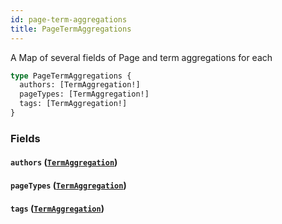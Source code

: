 ```yaml
---
id: page-term-aggregations
title: PageTermAggregations
---
```



A Map of several fields of Page and term aggregations for each


```graphql
type PageTermAggregations {
  authors: [TermAggregation!]
  pageTypes: [TermAggregation!]
  tags: [TermAggregation!]
}
```


### Fields

#### `authors` ([`TermAggregation`](/developers/demandhq-apis/storefront-api/graphql/reference/objects/term-aggregation))




#### `pageTypes` ([`TermAggregation`](/developers/demandhq-apis/storefront-api/graphql/reference/objects/term-aggregation))




#### `tags` ([`TermAggregation`](/developers/demandhq-apis/storefront-api/graphql/reference/objects/term-aggregation))






